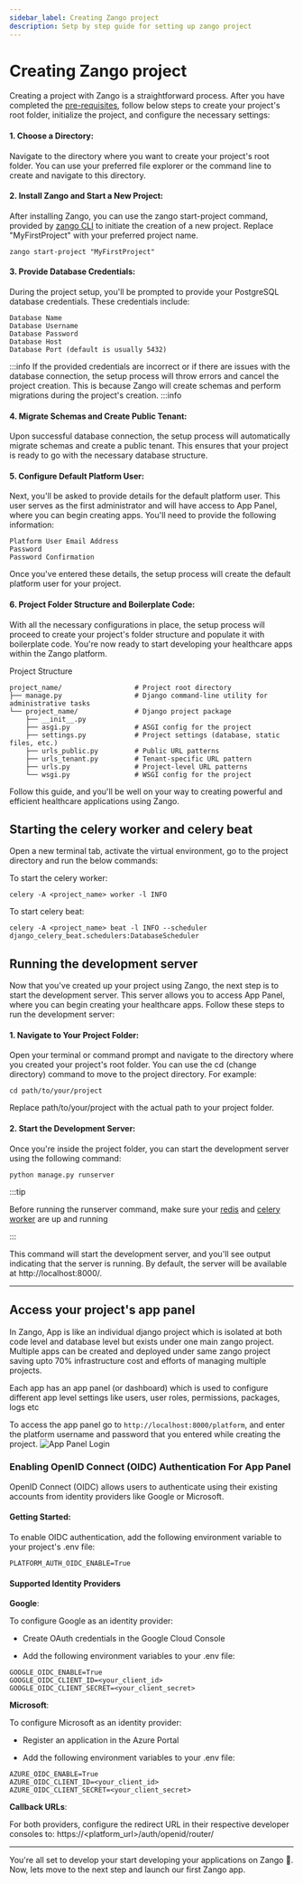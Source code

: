 ```yaml
---
sidebar_label: Creating Zango project
description: Setp by step guide for setting up zango project
---
```


# Creating Zango project
Creating a project with Zango is a straightforward process. After you have completed the [pre-requisites](../../core/setting-up-zango-project/overview), follow below steps to create your project's root folder, initialize the project, and configure the necessary settings:

#### 1. Choose a Directory:
Navigate to the directory where you want to create your project's root folder. You can use your preferred file explorer or the command line to create and navigate to this directory.

#### 2. Install Zango and Start a New Project:
After installing Zango, you can use the zango start-project command, provided by [zango CLI](../../core/getting-started/zango-cli) to initiate the creation of a new project. Replace "MyFirstProject" with your preferred project name.
```
zango start-project "MyFirstProject"
```
#### 3. Provide Database Credentials:
During the project setup, you'll be prompted to provide your PostgreSQL database credentials. These credentials include:
```
Database Name
Database Username
Database Password
Database Host
Database Port (default is usually 5432)
```
:::info
If the provided credentials are incorrect or if there are issues with the database connection, the setup process will throw errors and cancel the project creation. This is because Zango will create schemas and perform migrations during the project's creation.
:::info


#### 4. Migrate Schemas and Create Public Tenant:
Upon successful database connection, the setup process will automatically migrate schemas and create a public tenant. This ensures that your project is ready to go with the necessary database structure.

#### 5. Configure Default Platform User:
Next, you'll be asked to provide details for the default platform user. This user serves as the first administrator and will have access to App Panel, where you can begin creating apps. You'll need to provide the following information:
```
Platform User Email Address
Password
Password Confirmation
```
Once you've entered these details, the setup process will create the default platform user for your project.

#### 6. Project Folder Structure and Boilerplate Code:
With all the necessary configurations in place, the setup process will proceed to create your project's folder structure and populate it with boilerplate code. You're now ready to start developing your healthcare apps within the Zango platform.

Project Structure
```
project_name/                  # Project root directory
├── manage.py                  # Django command-line utility for administrative tasks
└── project_name/              # Django project package
    ├── __init__.py
    ├── asgi.py                # ASGI config for the project
    ├── settings.py            # Project settings (database, static files, etc.)
    ├── urls_public.py         # Public URL patterns
    ├── urls_tenant.py         # Tenant-specific URL pattern
    ├── urls.py                # Project-level URL patterns
    └── wsgi.py                # WSGI config for the project
```

Follow this guide, and you'll be well on your way to creating powerful and efficient healthcare applications using Zango.

## Starting the celery worker and celery beat

Open a new terminal tab, activate the virtual environment, go to the project directory and run the below commands:

To start the celery worker:
```
celery -A <project_name> worker -l INFO
```
To start celery beat:
```
celery -A <project_name> beat -l INFO --scheduler django_celery_beat.schedulers:DatabaseScheduler
```

## Running the development server
Now that you've created up your project using Zango, the next step is to start the development server. This server allows you to access App Panel, where you can begin creating your healthcare apps. Follow these steps to run the development server:

#### 1. Navigate to Your Project Folder:
Open your terminal or command prompt and navigate to the directory where you created your project's root folder. You can use the cd (change directory) command to move to the project directory. For example:
```
cd path/to/your/project
```
Replace path/to/your/project with the actual path to your project folder.

#### 2. Start the Development Server:

Once you're inside the project folder, you can start the development server using the following command:
```
python manage.py runserver
```

:::tip

Before running the runserver command, make sure your [redis](../../core/setting-up-zango-project/overview#2-redis-setup) and [celery worker](../../core/setting-up-zango-project/creating-zango-project#starting-the-celery-worker-and-celery-beat) are up and running

:::

This command will start the development server, and you'll see output indicating that the server is running. By default, the server will be available at http://localhost:8000/.

---

## Access your project's app panel
In Zango, App is like an individual django project which is isolated at both code level and database level but exists
under one main zango project. Multiple apps can be created and deployed under same zango project saving upto 70% 
infrastructure cost and efforts of managing multiple projects.

Each app has an app panel (or dashboard) which is used to configure different app level settings like
users, user roles, permissions, packages, logs etc

To access the app panel go to `http://localhost:8000/platform`, and enter the platform username and password that you entered while creating the project.
![App Panel Login](/img/app_panel_login.gif)

### Enabling OpenID Connect (OIDC) Authentication For App Panel
OpenID Connect (OIDC) allows users to authenticate using their existing accounts from identity providers like Google or Microsoft.

#### Getting Started:
To enable OIDC authentication, add the following environment variable to your project's .env file:
```
PLATFORM_AUTH_OIDC_ENABLE=True
```
#### Supported Identity Providers

**Google**:

To configure Google as an identity provider:

- Create OAuth credentials in the Google Cloud Console

- Add the following environment variables to your .env file:
```
GOOGLE_OIDC_ENABLE=True
GOOGLE_OIDC_CLIENT_ID=<your_client_id>
GOOGLE_OIDC_CLIENT_SECRET=<your_client_secret>
```
**Microsoft**:

To configure Microsoft as an identity provider:

- Register an application in the Azure Portal

- Add the following environment variables to your .env file:
```
AZURE_OIDC_ENABLE=True
AZURE_OIDC_CLIENT_ID=<your_client_id>
AZURE_OIDC_CLIENT_SECRET=<your_client_secret>
```

**Callback URLs**:

For both providers, configure the redirect URL in their respective developer consoles to:
https://<platform_url>/auth/openid/router/

---
You're all set to develop your start developing your applications on Zango :tada:. Now, lets move to the next step and launch our first Zango app.


